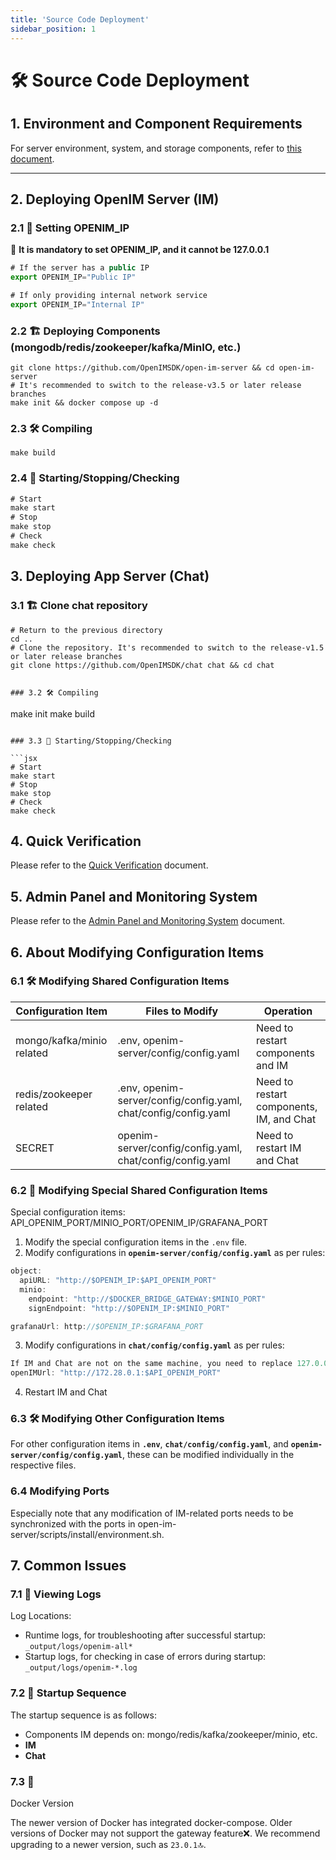 ```yaml
---
title: 'Source Code Deployment'
sidebar_position: 1
---
```


# 🛠 Source Code Deployment

## 1. Environment and Component Requirements
For server environment, system, and storage components, refer to [this document](./env-comp).

---

## 2. Deploying OpenIM Server (IM)

### 2.1 📡 Setting OPENIM_IP

🔔 **It is mandatory to set OPENIM_IP, and it cannot be 127.0.0.1**

```jsx
# If the server has a public IP
export OPENIM_IP="Public IP"

# If only providing internal network service
export OPENIM_IP="Internal IP"
```


### 2.2 🏗️ Deploying Components (mongodb/redis/zookeeper/kafka/MinIO, etc.)

```
git clone https://github.com/OpenIMSDK/open-im-server && cd open-im-server
# It's recommended to switch to the release-v3.5 or later release branches
make init && docker compose up -d
```

### 2.3 🛠️ Compiling

```
make build
```

### 2.4 🚀 Starting/Stopping/Checking

```jsx
# Start
make start
# Stop
make stop
# Check
make check
```

## 3. Deploying App Server (Chat)

### 3.1 🏗️ Clone chat repository

```
# Return to the previous directory
cd ..
# Clone the repository. It's recommended to switch to the release-v1.5 or later release branches
git clone https://github.com/OpenIMSDK/chat chat && cd chat


### 3.2 🛠️ Compiling

```
make init
make build
```

### 3.3 🚀 Starting/Stopping/Checking

```jsx
# Start
make start
# Stop
make stop
# Check
make check
```

## 4. Quick Verification

Please refer to the [Quick Verification](./quickTestServer) document.

## 5. Admin Panel and Monitoring System

Please refer to the [Admin Panel and Monitoring System](./admin) document.

## 6. About Modifying Configuration Items

### 6.1 🛠️ Modifying Shared Configuration Items

| Configuration Item | Files to Modify | Operation |
| --- | --- | --- |
| mongo/kafka/minio related | .env, openim-server/config/config.yaml | Need to restart components and IM |
| redis/zookeeper related | .env, openim-server/config/config.yaml, chat/config/config.yaml | Need to restart components, IM, and Chat |
| SECRET | openim-server/config/config.yaml, chat/config/config.yaml | Need to restart IM and Chat |

### 6.2 🔄 Modifying Special Shared Configuration Items

Special configuration items: API_OPENIM_PORT/MINIO_PORT/OPENIM_IP/GRAFANA_PORT

1. Modify the special configuration items in the `.env` file.
2. Modify configurations in **`openim-server/config/config.yaml`** as per rules:

```jsx
object:
  apiURL: "http://$OPENIM_IP:$API_OPENIM_PORT"
  minio:
    endpoint: "http://$DOCKER_BRIDGE_GATEWAY:$MINIO_PORT"
    signEndpoint: "http://$OPENIM_IP:$MINIO_PORT"

grafanaUrl: http://$OPENIM_IP:$GRAFANA_PORT
```

3. Modify configurations in **`chat/config/config.yaml`** as per rules:

```jsx
If IM and Chat are not on the same machine, you need to replace 127.0.0.1 with the IP address of the machine where IM is located
openIMUrl: "http://172.28.0.1:$API_OPENIM_PORT"
```

4. Restart IM and Chat

### 6.3 🛠️ Modifying Other Configuration Items

For other configuration items in **`.env`**, **`chat/config/config.yaml`**, and **`openim-server/config/config.yaml`**, these can be modified individually in the respective files.

### 6.4 Modifying Ports
Especially note that any modification of IM-related ports needs to be synchronized with the ports in open-im-server/scripts/install/environment.sh.

## 7. Common Issues

### 7.1 📜 Viewing Logs

Log Locations:

- Runtime logs, for troubleshooting after successful startup: `_output/logs/openim-all*`
- Startup logs, for checking in case of errors during startup: `_output/logs/openim-*.log`

### 7.2 🚀 Startup Sequence

The startup sequence is as follows:

- Components IM depends on: mongo/redis/kafka/zookeeper/minio, etc.
- **IM**
- **Chat**

### 7.3 🐳

 Docker Version

The newer version of Docker has integrated docker-compose. Older versions of Docker may not support the gateway feature❌. We recommend upgrading to a newer version, such as `23.0.1`🔝.

